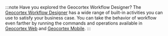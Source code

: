 :::note Have you explored the Geocortex Workflow Designer?
The [Geocortex Workflow Designer](https://apps.geocortex.com/workflow/designer/) has a wide range of built-in activities you can use to satisfy your business case. You can take the behavior of workflow even farther by running the commands and operations available in [Geocortex Web](../../web/concepts-commands-operations.mdx) and [Geocortex Mobile](../../mobile/concepts-commands-operations.mdx).
:::

